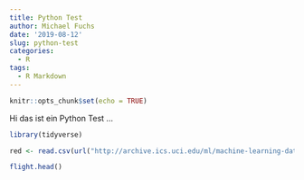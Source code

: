 ```yaml
---
title: Python Test
author: Michael Fuchs
date: '2019-08-12'
slug: python-test
categories:
  - R
tags:
  - R Markdown
---
```

```r
knitr::opts_chunk$set(echo = TRUE)
```


Hi das ist ein Python Test ...

```r
library(tidyverse)
```


```r
red <- read.csv(url("http://archive.ics.uci.edu/ml/machine-learning-databases/wine-quality/winequality-red.csv"), sep = ";")
```





```r
flight.head()
```









